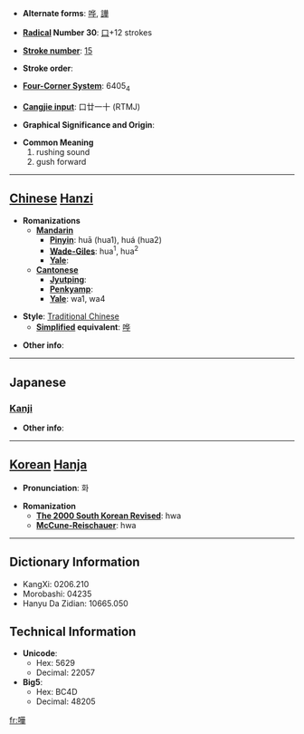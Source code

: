* '''Alternate forms''': [[哗]], [[譁]]

* '''[[Wiktionary:Chinese radical index| Radical]] Number 30''': [[Wiktionary:Chinese radical index 口|口]]+12 strokes

* '''[[Wiktionary:Chinese total strokes index|Stroke number]]''': [[Wiktionary:Chinese total strokes index 15|15]]

* '''Stroke order''': 

* '''[[Wiktionary:Chinese four corner index|Four-Corner System]]''': 6405<sub>4</sub>

* '''[[Wiktionary:Chinese Cangjie index|Cangjie input]]''': 口廿一十 (RTMJ)

* '''Graphical Significance and Origin''': 

* '''Common Meaning'''
*#rushing sound
*# gush forward


----

== [[Chinese]] [[Hanzi]] ==

* '''Romanizations'''
** '''[[Mandarin]]'''
*** '''[[Pinyin]]''': huā (hua1), huá (hua2)
*** '''[[Wade-Giles]]''': hua<sup>1</sup>, hua<sup>2</sup>
*** '''[[Yale]]''': 
** '''[[Cantonese]]'''
*** '''[[Jyutping]]''':
*** '''[[Penkyamp]]''': 
*** '''[[Yale]]''': wa1, wa4

* '''Style''': [[Traditional Chinese]] 
** '''[[Simplified Chinese|Simplified]] equivalent''': [[哗]]

* '''Other info''': 

----

==Japanese==
===[[Kanji]]===
{{kanji|on readings=[[か]] (ka), [[け]] (ke)|kun readings=[[かまびすし]] (kamabisushi), [[やかましい]] (yakamashii)}}

* '''Other info''':  

----

== [[Korean]] [[Hanja]] ==

* '''Pronunciation''': 화

* '''Romanization'''
** '''[[The 2000 South Korean Revised Romanization|The 2000 South Korean Revised]]''': hwa
** '''[[McCune-Reischauer]]''': hwa

----

== Dictionary Information ==

* KangXi: 0206.210
* Morobashi: 04235
* Hanyu Da Zidian: 10665.050

== Technical Information ==

* '''Unicode''':
** Hex: 5629
** Decimal: 22057
* '''Big5''':
** Hex: BC4D
** Decimal: 48205

[[fr:嘩]]